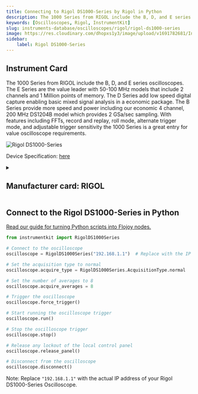```yaml
---
title: Connecting to Rigol DS1000-Series by Rigol in Python
description: The 1000 Series from RIGOL include the B, D, and E series oscilloscopes. The E Series are the value leader with 50-100 MHz models that include 2 channels and 1 Million points of memory. The D Series add low speed digital capture enabling basic mixed signal analysis in a economic package. The B Series provide more speed and power including our economic 4 channel, 200 MHz DS1204B model which provides 2 GSa/sec sampling. With features including FFTs, record and replay, roll mode, alternate trigger mode, and adjustable trigger sensitivity the 1000 Series is a great entry for value oscilloscope requirements.
keywords: [Oscilloscopes, Rigol, InstrumentKit] 
slug: instruments-database/oscilloscopes/rigol/rigol-ds1000-series 
image: https://res.cloudinary.com/dhopxs1y3/image/upload/v1691782681/Instruments/Oscilloscopes/Rigol-DS1000-Series/Rigol-DS1000-Series.png
sidebar:
    label: Rigol DS1000-Series 
---
```



## Instrument Card

The 1000 Series from RIGOL include the B, D, and E series oscilloscopes. The E Series are the value leader with 50-100 MHz models that include 2 channels and 1 Million points of memory. The D Series add low speed digital capture enabling basic mixed signal analysis in a economic package. The B Series provide more speed and power including our economic 4 channel, 200 MHz DS1204B model which provides 2 GSa/sec sampling. With features including FFTs, record and replay, roll mode, alternate trigger mode, and adjustable trigger sensitivity the 1000 Series is a great entry for value oscilloscope requirements.

![Rigol DS1000-Series](https://res.cloudinary.com/dhopxs1y3/image/upload/v1691782681/Instruments/Oscilloscopes/Rigol-DS1000-Series/Rigol-DS1000-Series.png)

Device Specification: [here](/instruments-database/all-instruments)

<details style={{ marginTop: "15px"}}>
<summary><h2 style={{display:'inline'}}>Manufacturer card: RIGOL</h2></summary>

![RIGOL](https://res.cloudinary.com/dhopxs1y3/image/upload/v1692806170/Instruments/Vendor%20Logos/Rigol.png)

RIGOL Technologies, Inc. specializes in development and production of test and measuring equipment and is one of the fastest growing Chinese companies in this sphere.
RIGOL’s line of products includes [digital storage oscilloscopes](https://www.tmatlantic.com/e-store/index.php?SECTION_ID=227), [function/arbitrary waveform generators](https://www.tmatlantic.com/e-store/index.php?SECTION_ID=230), [digital multimeters](https://www.tmatlantic.com/e-store/index.php?SECTION_ID=233), PC-based devices compatible with LXI standard etc.

- Headquarters: Beijing, China
- Yearly Revenue (millions, USD): 23
- Vendor Website: [here](https://www.rigol.com/)

</details>


<FeaturedInstrumentVideo category="OSCILLOSCOPES" />

## Connect to the Rigol DS1000-Series in Python

[Read our guide for turning Python scripts into Flojoy nodes.](https://docs.flojoy.ai/contribution/blocks/custom-flojoy-block/)



<Tabs>
<TabItem value="Flojoy" label="Flojoy" className="flojoy-instrument-tabs">

<SectionsCard category="OSCILLOSCOPES" manufacturer="Rigol"></SectionsCard>

</TabItem>
<TabItem value="InstrumentKit" label="InstrumentKit">


```python
from instrumentkit import RigolDS1000Series

# Connect to the oscilloscope
oscilloscope = RigolDS1000Series("192.168.1.1")  # Replace with the IP address of your oscilloscope

# Set the acquisition type to normal
oscilloscope.acquire_type = RigolDS1000Series.AcquisitionType.normal

# Set the number of averages to 8
oscilloscope.acquire_averages = 8

# Trigger the oscilloscope
oscilloscope.force_trigger()

# Start running the oscilloscope trigger
oscilloscope.run()

# Stop the oscilloscope trigger
oscilloscope.stop()

# Release any lockout of the local control panel
oscilloscope.release_panel()

# Disconnect from the oscilloscope
oscilloscope.disconnect()
```

Note: Replace `"192.168.1.1"` with the actual IP address of your Rigol DS1000-Series Oscilloscope.

</TabItem>
</Tabs>